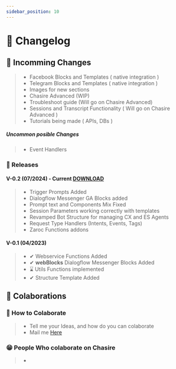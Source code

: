 ```yaml
---
sidebar_position: 10
---
```


# 📜 Changelog


## 📌 Incomming Changes

> - Facebook Blocks and Templates ( native integration )
> - Telegram Blocks and Templates ( native integration )
> - Images for new sections
> - Chasire Advanced (WIP)
> - Troubleshoot guide (Will go on Chasire Advanced)
> - Sessions and Transcript Functionality ( Will go on Chasire Advanced )
> - Tutorials being made ( APIs, DBs )

##### Uncommon posible Changes

> - Event Handlers

### 🎉 Releases

#### V-0.2 (07/2024) - Current [DOWNLOAD]('https://google.com')

> - Trigger Prompts Added
> - Dialogflow Messenger GA Blocks added
> - Prompt text and Components Mix Fixed
> - Session Parameters working correctly with templates
> - Revamped Bot Structure for managing CX and ES Agents
> - Request Type Handlers (Intents, Events, Tags)
> - Zaroc Functions addons

#### V-0.1 (04/2023)

> - ✔ Webservice Functions Added
> - ✔ **webBlocks** Dialogflow Messenger Blocks Added
> - ⌛ Utils Functions implemented
> - ✔ Structure Template Added

## **🙌 Colaborations**

### 🎁 How to Colaborate

> - Tell me your Ideas, and how do you can colaborate
> - Mail me [Here](mailto:contasti.mizar@gmail.com)

### 😁 People Who colaborate on Chasire

> -
